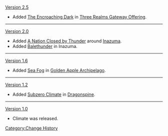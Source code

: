 [[Version 2.5]]
*Added [[The Encroaching Dark]] in [[Three Realms Gateway Offering]].
----
[[Version 2.0]]
*Added [[A Nation Closed by Thunder]] around [[Inazuma]].
*Added [[Balethunder]] in Inazuma.
----
[[Version 1.6]]
*Added [[Sea Fog]] in [[Golden Apple Archipelago]].
----
[[Version 1.2]]
*Added [[Subzero Climate]] in [[Dragonspine]].
----
[[Version 1.0]]
*Climate was released.
<noinclude>[[Category:Change History]]</noinclude>